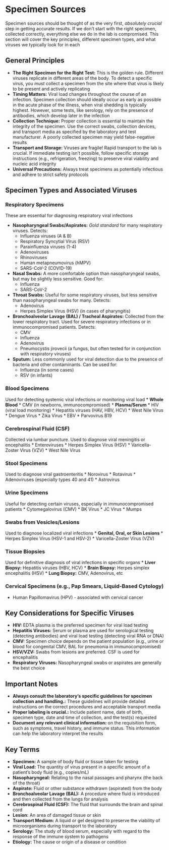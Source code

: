 # Specimen Sources {-}

Specimen sources should be thought of as the very first, *absolutely crucial* step in getting accurate results. If we don't start with the right specimen, collected correctly, everything else we do in the lab is compromised. This section will cover the key principles, different specimen types, and what viruses we typically look for in each

##  **General Principles** {-}

*   **The Right Specimen for the Right Test:** This is the golden rule. Different viruses replicate in different areas of the body. To detect a specific virus, you *must* collect a specimen from the site where that virus is likely to be present and actively replicating
*   **Timing Matters:** Viral load changes throughout the course of an infection. Specimen collection should ideally occur as early as possible in the acute phase of the illness, when viral shedding is typically highest. However, some tests, like serology, rely on the presence of antibodies, which develop later in the infection
*   **Collection Technique:** Proper collection is essential to maintain the integrity of the specimen. Use the correct swabs, collection devices, and transport media as specified by the laboratory and test manufacturer. A poorly collected specimen may yield false-negative results
*   **Transport and Storage:** Viruses are fragile! Rapid transport to the lab is crucial. If immediate testing isn't possible, follow specific storage instructions (e.g., refrigeration, freezing) to preserve viral viability and nucleic acid integrity
*   **Universal Precautions:** Always treat specimens as potentially infectious and adhere to strict safety protocols

##  **Specimen Types and Associated Viruses** {-}

### **Respiratory Specimens** {-}

These are essential for diagnosing respiratory viral infections

*   **Nasopharyngeal Swabs/Aspirates:** *Gold standard* for many respiratory viruses. Detects:
    *   Influenza viruses (A & B)
    *   Respiratory Syncytial Virus (RSV)
    *   Parainfluenza viruses (1-4)
    *   Adenoviruses
    *   Rhinoviruses
    *   Human metapneumovirus (hMPV)
    *   SARS-CoV-2 (COVID-19)
*   **Nasal Swabs:** A more comfortable option than nasopharyngeal swabs, but may be slightly less sensitive. Good for:
    *   Influenza
    *   SARS-CoV-2
*   **Throat Swabs:** Useful for some respiratory viruses, but less sensitive than nasopharyngeal swabs for many. Detects:
    *   Adenovirus
    *   Herpes Simplex Virus (HSV) (in cases of pharyngitis)
*   **Bronchoalveolar Lavage (BAL) / Tracheal Aspirates:** Collected from the lower respiratory tract. Used for severe respiratory infections or in immunocompromised patients. Detects:
    *   CMV
    *   Influenza
    *   Adenovirus
    *   Pneumocystis jirovecii (a fungus, but often tested for in conjunction with respiratory viruses)
*   **Sputum:** Less commonly used for viral detection due to the presence of bacteria and other contaminants. Can be used for:
    *   Influenza (in some cases)
    *   RSV (in infants)

### **Blood Specimens** {-}

Used for detecting systemic viral infections or monitoring viral load
*   **Whole Blood**
    *   CMV (in newborns, immunocompromised)
*   **Plasma/Serum**
    *   HIV (viral load monitoring)
    *   Hepatitis viruses (HAV, HBV, HCV)
    *   West Nile Virus
    *   Dengue Virus
    *   Zika Virus
    *   EBV
    *   Parvovirus B19

### **Cerebrospinal Fluid (CSF)** {-}

Collected via lumbar puncture. Used to diagnose viral meningitis or encephalitis
*   Enteroviruses
*   Herpes Simplex Virus (HSV)
*   Varicella-Zoster Virus (VZV)
*   West Nile Virus

### **Stool Specimens** {-}

Used to diagnose viral gastroenteritis
*   Norovirus
*   Rotavirus
*   Adenoviruses (especially types 40 and 41)
*   Astrovirus

### **Urine Specimens** {-}

Useful for detecting certain viruses, especially in immunocompromised patients
*   Cytomegalovirus (CMV)
*   BK Virus
*   JC Virus
*   Mumps

### **Swabs from Vesicles/Lesions** {-}

Used to diagnose localized viral infections
*   **Genital, Oral, or Skin Lesions**
    *   Herpes Simplex Virus (HSV-1 and HSV-2)
    *   Varicella-Zoster Virus (VZV)

### **Tissue Biopsies** {-}

Used for definitive diagnosis of viral infections in specific organs
*   **Liver Biopsy:** Hepatitis viruses (HBV, HCV)
*   **Brain Biopsy:** Herpes simplex encephalitis (HSV)
*   **Lung Biopsy:** CMV, Adenovirus, etc

### **Cervical Specimens (e.g., Pap Smears, Liquid-Based Cytology)** {-}
*   Human Papillomavirus (HPV) - associated with cervical cancer

##  **Key Considerations for Specific Viruses** {-}

*   **HIV:** EDTA plasma is the preferred specimen for viral load testing
*   **Hepatitis Viruses:** Serum or plasma are used for serological testing (detecting antibodies) and viral load testing (detecting viral RNA or DNA)
*   **CMV:** Specimen choice depends on the patient population (e.g., urine or blood for congenital CMV, BAL for pneumonia in immunocompromised)
*   **HSV/VZV:** Swabs from lesions are preferred. CSF is used for encephalitis
*   **Respiratory Viruses:** Nasopharyngeal swabs or aspirates are generally the best choice

##  **Important Notes** {-}

*   **Always consult the laboratory's specific guidelines for specimen collection and handling.:** These guidelines will provide detailed instructions on the correct procedures and acceptable transport media
*   **Proper labeling is crucial.:** Include patient name, date of birth, specimen type, date and time of collection, and the test(s) requested
*   **Document any relevant clinical information:** on the requisition form, such as symptoms, travel history, and immune status. This information can help the laboratory interpret the results

##  **Key Terms** {-}

*   **Specimen:** A sample of body fluid or tissue taken for testing
*   **Viral Load:** The quantity of virus present in a specific amount of a patient's body fluid (e.g., copies/mL)
*   **Nasopharyngeal:** Relating to the nasal passages and pharynx (the back of the throat)
*   **Aspirate:** Fluid or other substance withdrawn (aspirated) from the body
*   **Bronchoalveolar Lavage (BAL):** A procedure where fluid is introduced and then collected from the lungs for analysis
*   **Cerebrospinal Fluid (CSF):** The fluid that surrounds the brain and spinal cord
*   **Lesion:** An area of damaged tissue or skin
*   **Transport Medium:** A liquid or gel designed to preserve the viability of microorganisms during transport to the laboratory
*   **Serology:** The study of blood serum, especially with regard to the response of the immune system to pathogens
*   **Etiology:** The cause or origin of a disease or condition
